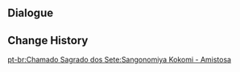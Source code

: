 {{Genius Invokation TCG Stage
|title        = Sangonomiya Kokomi: Friendly
|type         = Friendly Fracas
|group        = Invitation Board
|character    = Sangonomiya Kokomi
|requirement  = 1
|introduction = "The rules of this match are clear to me. Alright then, go ahead and make your move."<br>Hint: The Character and Action Cards within Sangonomiya Kokomi's deck are all capable of providing large amounts of Healing. She specializes in protecting her Character Cards before counterattacking.
|objective_1  = Achieve victory
|reward_1     = Sangonomiya Kokomi*1
|objective_2  = Achieve victory within 6 Rounds
|reward_2     = Tamakushi Casket*1
|objective_3  = Win with less than 2 characters defeated
|reward_3     = Tamakushi Casket*1
|lineup       = Sangonomiya Kokomi;Xingqiu;Yoimiya
|action       = Tamakushi Casket;Tamakushi Casket;Wine-Stained Tricorne;Wine-Stained Tricorne;Skyward Atlas;Skyward Atlas;Elemental Resonance: Woven Waters;Elemental Resonance: Woven Waters;Elemental Resonance: Soothing Water;Elemental Resonance: Soothing Water;Heart of Depth;Heart of Depth;Liu Su;Liu Su;Knights of Favonius Library;Knights of Favonius Library;Toss-Up;Toss-Up;Strategize;Strategize;Chef Mao;Chef Mao;NRE;NRE;Sweet Madame;Sweet Madame;Mushroom Pizza;Mushroom Pizza;Mondstadt Hash Brown;Mondstadt Hash Brown;
}}

==Dialogue==
{{Transclude|Genius Invokation TCG/Stage/Sangonomiya Kokomi|Friendly Fracas}}

==Change History==
{{Change History|3.5}}

[[pt-br:Chamado Sagrado dos Sete:Sangonomiya Kokomi - Amistosa]]